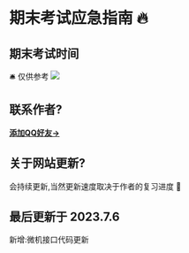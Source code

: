 # 期末考试应急指南 🔥

## 期末考试时间

🛎️ 仅供参考
![](https://nunbey-bill.oss-cn-beijing.aliyuncs.com/2020-weekReport/考试时间.jpg)

## 联系作者?

[**添加QQ好友→**](https://qm.qq.com/q/zcYT8C88Jq?personal_qrcode_source=4)

## 关于网站更新?
会持续更新,当然更新速度取决于作者的复习进度 💖

## 最后更新于 2023.7.6
新增:微机接口代码更新



